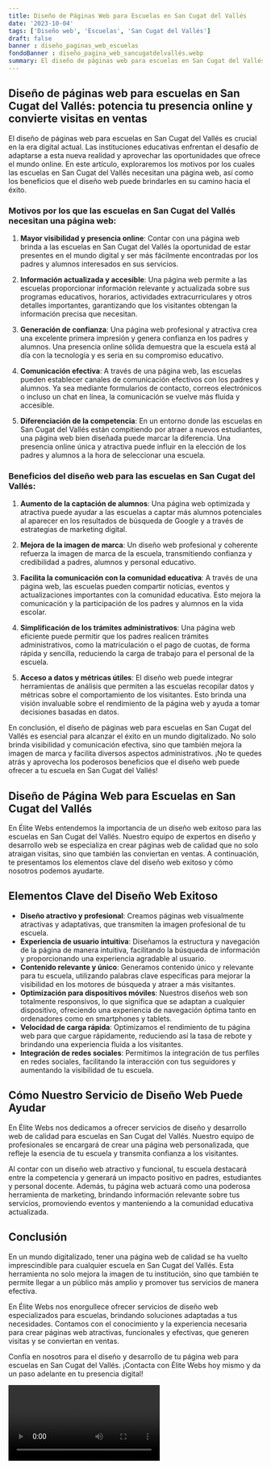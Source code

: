 ```yaml
---
title: Diseño de Páginas Web para Escuelas en San Cugat del Vallés
date: '2023-10-04'
tags: ['Diseño web', 'Escuelas', 'San Cugat del Vallés']
draft: false
banner : diseño_paginas_web_escuelas
fondoBanner : diseño_pagina_web_sancugatdelvallés.webp
summary: El diseño de páginas web para escuelas en San Cugat del Vallés es crucial en la era digital actual. Las instituciones educativas enfrentan el desafío de adaptarse a esta nueva realidad y aprovechar las oportunidades que ofrece el mundo online. En este artículo, exploraremos los motivos por los cuales las escuelas en San Cugat del Vallés necesitan una página web, así como los beneficios que el diseño web puede brindarles en su camino hacia el éxito.
---
```


## Diseño de páginas web para escuelas en San Cugat del Vallés: potencia tu presencia online y convierte visitas en ventas

El diseño de páginas web para escuelas en San Cugat del Vallés es crucial en la era digital actual. Las instituciones educativas enfrentan el desafío de adaptarse a esta nueva realidad y aprovechar las oportunidades que ofrece el mundo online. En este artículo, exploraremos los motivos por los cuales las escuelas en San Cugat del Vallés necesitan una página web, así como los beneficios que el diseño web puede brindarles en su camino hacia el éxito.

### Motivos por los que las escuelas en San Cugat del Vallés necesitan una página web:

1. **Mayor visibilidad y presencia online**: Contar con una página web brinda a las escuelas en San Cugat del Vallés la oportunidad de estar presentes en el mundo digital y ser más fácilmente encontradas por los padres y alumnos interesados en sus servicios.

2. **Información actualizada y accesible**: Una página web permite a las escuelas proporcionar información relevante y actualizada sobre sus programas educativos, horarios, actividades extracurriculares y otros detalles importantes, garantizando que los visitantes obtengan la información precisa que necesitan.

3. **Generación de confianza**: Una página web profesional y atractiva crea una excelente primera impresión y genera confianza en los padres y alumnos. Una presencia online sólida demuestra que la escuela está al día con la tecnología y es seria en su compromiso educativo.

4. **Comunicación efectiva**: A través de una página web, las escuelas pueden establecer canales de comunicación efectivos con los padres y alumnos. Ya sea mediante formularios de contacto, correos electrónicos o incluso un chat en línea, la comunicación se vuelve más fluida y accesible.

5. **Diferenciación de la competencia**: En un entorno donde las escuelas en San Cugat del Vallés están compitiendo por atraer a nuevos estudiantes, una página web bien diseñada puede marcar la diferencia. Una presencia online única y atractiva puede influir en la elección de los padres y alumnos a la hora de seleccionar una escuela.

### Beneficios del diseño web para las escuelas en San Cugat del Vallés:

1. **Aumento de la captación de alumnos**: Una página web optimizada y atractiva puede ayudar a las escuelas a captar más alumnos potenciales al aparecer en los resultados de búsqueda de Google y a través de estrategias de marketing digital.

2. **Mejora de la imagen de marca**: Un diseño web profesional y coherente refuerza la imagen de marca de la escuela, transmitiendo confianza y credibilidad a padres, alumnos y personal educativo.

3. **Facilita la comunicación con la comunidad educativa**: A través de una página web, las escuelas pueden compartir noticias, eventos y actualizaciones importantes con la comunidad educativa. Esto mejora la comunicación y la participación de los padres y alumnos en la vida escolar.

4. **Simplificación de los trámites administrativos**: Una página web eficiente puede permitir que los padres realicen trámites administrativos, como la matriculación o el pago de cuotas, de forma rápida y sencilla, reduciendo la carga de trabajo para el personal de la escuela.

5. **Acceso a datos y métricas útiles**: El diseño web puede integrar herramientas de análisis que permiten a las escuelas recopilar datos y métricas sobre el comportamiento de los visitantes. Esto brinda una visión invaluable sobre el rendimiento de la página web y ayuda a tomar decisiones basadas en datos.

En conclusión, el diseño de páginas web para escuelas en San Cugat del Vallés es esencial para alcanzar el éxito en un mundo digitalizado. No solo brinda visibilidad y comunicación efectiva, sino que también mejora la imagen de marca y facilita diversos aspectos administrativos. ¡No te quedes atrás y aprovecha los poderosos beneficios que el diseño web puede ofrecer a tu escuela en San Cugat del Vallés!

<GifSeo />

<Cta />

## Diseño de Página Web para Escuelas en San Cugat del Vallés

En Élite Webs entendemos la importancia de un diseño web exitoso para las escuelas en San Cugat del Vallés. Nuestro equipo de expertos en diseño y desarrollo web se especializa en crear páginas web de calidad que no solo atraigan visitas, sino que también las conviertan en ventas. A continuación, te presentamos los elementos clave del diseño web exitoso y cómo nosotros podemos ayudarte.

## Elementos Clave del Diseño Web Exitoso

- **Diseño atractivo y profesional**: Creamos páginas web visualmente atractivas y adaptativas, que transmiten la imagen profesional de tu escuela.
- **Experiencia de usuario intuitiva**: Diseñamos la estructura y navegación de la página de manera intuitiva, facilitando la búsqueda de información y proporcionando una experiencia agradable al usuario.
- **Contenido relevante y único**: Generamos contenido único y relevante para tu escuela, utilizando palabras clave específicas para mejorar la visibilidad en los motores de búsqueda y atraer a más visitantes.
- **Optimización para dispositivos móviles**: Nuestros diseños web son totalmente responsivos, lo que significa que se adaptan a cualquier dispositivo, ofreciendo una experiencia de navegación óptima tanto en ordenadores como en smartphones y tablets.
- **Velocidad de carga rápida**: Optimizamos el rendimiento de tu página web para que cargue rápidamente, reduciendo así la tasa de rebote y brindando una experiencia fluida a los visitantes.
- **Integración de redes sociales**: Permitimos la integración de tus perfiles en redes sociales, facilitando la interacción con tus seguidores y aumentando la visibilidad de tu escuela.

## Cómo Nuestro Servicio de Diseño Web Puede Ayudar

En Élite Webs nos dedicamos a ofrecer servicios de diseño y desarrollo web de calidad para escuelas en San Cugat del Vallés. Nuestro equipo de profesionales se encargará de crear una página web personalizada, que refleje la esencia de tu escuela y transmita confianza a los visitantes.

Al contar con un diseño web atractivo y funcional, tu escuela destacará entre la competencia y generará un impacto positivo en padres, estudiantes y personal docente. Además, tu página web actuará como una poderosa herramienta de marketing, brindando información relevante sobre tus servicios, promoviendo eventos y manteniendo a la comunidad educativa actualizada.

## Conclusión

En un mundo digitalizado, tener una página web de calidad se ha vuelto imprescindible para cualquier escuela en San Cugat del Vallés. Esta herramienta no solo mejora la imagen de tu institución, sino que también te permite llegar a un público más amplio y promover tus servicios de manera efectiva.

En Élite Webs nos enorgullece ofrecer servicios de diseño web especializados para escuelas, brindando soluciones adaptadas a tus necesidades. Contamos con el conocimiento y la experiencia necesaria para crear páginas web atractivas, funcionales y efectivas, que generen visitas y se conviertan en ventas.

Confía en nosotros para el diseño y desarrollo de tu página web para escuelas en San Cugat del Vallés. ¡Contacta con Élite Webs hoy mismo y da un paso adelante en tu presencia digital!

<Video />

<CtaBot job='Escuelas' city='San Cugat del Vallés'/>

<Gmaps query='San Cugat del Vallés+españa+maps' />